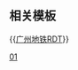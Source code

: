 {{Routemap
| title = 广州地铁1号线
| title-bg = {{广州地铁颜色|1}}
| title-color = black
| text-width = 0,80,100%
| collapsible = no
| inline = <includeonly>yes</includeonly>
| map =
\\\\uextCONTg~~ ~~ ~~ ~~{{广州地铁RDT/dim|{{rmr|Licon=U|外圈|内圈|Ricon=D}}}}
\\utENDEa\CONTg\uextSTR~~ ~~[[广州东站_(地铁)#规划及建设|{{广州地铁RDT/dim|<del>预留延伸</del>}}]]
\utLSTR+l\utLSTRq\BLa!~utTINTt!~HUBaq\mKRZt!~HUB2+r\uxtKRZto!~HUBc3\utCONTfq~~ ~~{{广州地铁/车站|广州东站}}~~ ~~{{rmr|机场北|Ricon=R}}
\utLSTR\uextSTR+l\uetKRZto!~BL2\emKRZt!~HUBc1!~BLc3\uextTINTxt!~HUB4\uextENDEeq~~ ~~ ~~{{广州地铁路线链接|3|N}} {{广州地铁RDT/dim|{{广州地铁路线链接|11|N}}}} {{广州地铁RDT/dim|{{广州地铁路线链接|18|N}}}} 
\utLSTR\uextSTR\utSTR!~BLc1\KBL4!~BHF\uextCONTf\LDER~~ ~~ ~~ ~~[[广深铁路]]
utLSTR\uextSTR\utSTR\CONTf\
utLSTR\uextSTRl\uetKRZto\uextCONTfq\~~ ~~ ~~ ~~{{广州地铁RDT/dim|{{rmr|万顷沙|Ricon=R}}}}
utLSTR\\utBHF\\~~ ~~{{广州地铁/车站|体育中心}}
utABZg+l\uetABZq+l\utKRZto\utCONTfq\~~ ~~ ~~ ~~{{rmr|天河客运站|Ricon=R}}
utCONTg\utSTR\uextSTR\utSTR\\uextCONTg\
utSTRl\utKRZtu\uxtKRZtu\utKRZto\utSTRq\uxtKRZtu\utCONTfq~~ ~~ ~~ ~~上跨[[珠江新城旅客自动输送系统|APM线]]
utSTR\BLaq!~uextBHF\BLeq!~utBHF!~HUB2\BLc2!~HUBc3\KBL3!~uextBHF~~ ~~{{广州地铁/车站|体育西路}}~~{{广州地铁路线链接|3|N}}~~{{广州地铁RDT/dim|{{广州地铁路线链接|10|N}} {{广州地铁/车站|天河路}}}} {{广州地铁RDT/dim|{{广州地铁路线链接|13|N}} {{广州地铁/车站|花城广场北}}}}
\utSTRl\uxtKRZtu\utKRZto!~HUBc1\KBL1!~utBHFq!~HUB4\BLc4!~uxtKRZtu\utCONTfq~~ ~~ ~~ ~~{{rmr|番禺广场|Ricon=R}}
\\uextSTRl\uetKRZto\uextSTRq\uextKRZto\uextCONTfq~~ ~~ ~~ ~~{{广州地铁RDT/dim|{{rmr|西塱|Ricon=R}}}}
\uextCONTgq\uetKRZto\uextSTRq\uextSTRr~~ ~~ ~~ ~~{{广州地铁RDT/dim|{{rmr|Licon=L|朝阳|新沙|Ricon=U}}}}
\utBHF!~HUB2\HUBc3~~ ~~{{广州地铁/车站|杨箕}}~~{{广州地铁路线链接|5|N}}
\utCONTgq\utKRZto!~HUBc1\utBHFq!~HUB4\utCONTfq~~ ~~ ~~ ~~{{rmr|Licon=L|滘口|文冲|Ricon=R}}
\utBHF!~HUB2\HUBc3~~ ~~{{广州地铁/车站|东山口}}~~{{广州地铁路线链接|6|N}}
\utCONTgq\utKRZto!~HUBc1\utBHFq!~HUB4\utSTR+r~~ ~~ ~~ ~~{{rmr|Licon=L|香雪}}
\\utSTR\\utSTR!~MFADEf
\uextCONTgq\uetKRZto!~HUBc2\uextBHFq!~HUB3\uextCONTfq~~ ~~ ~~ ~~{{广州地铁RDT/dim|{{rmr|Licon=L|浔峰岗|大学城南|Ricon=R}}}}
\utBHF!~HUB1\HUBc4~~ ~~{{广州地铁/车站|烈士陵园}}~~{{广州地铁RDT/dim|{{广州地铁路线链接|12|N}}}}
utBHF~~ ~~{{广州地铁/车站|农讲所}}
utkABZg3~~ ~~ ~~ ~~联络线前往[[广州地铁2号线|2号线]]
utCONTgq\utkABZq1\utTINTt!~utkSTRc4\utCONTfq\~~ ~~{{广州地铁/车站|公园前}}~~{{广州地铁路线链接|2|N}}~~{{rmr|Licon=L|嘉禾望岗|广州南站|Ricon=R}}
utBHF~~ ~~{{广州地铁/车站|西门口}}
utCONTgq\utBHFq!~HUB2\utKRZto!~HUBc3\utCONTfq\~~ ~~ ~~ ~~{{rmr|Licon=L|滘心|万胜围|Ricon=R}}
HUBc1\utBHF!~HUB4\~~ ~~{{广州地铁/车站|陈家祠}}~~{{广州地铁路线链接|8|N}}
utBHF~~ ~~{{广州地铁/车站|长寿路}}
\\utBHF!~HUB2\HUBc3\utSTR!~MFADEg~~ ~~{{广州地铁/车站|黄沙}}~~{{广州地铁路线链接|6|N}}
\utCONTgq\utKRZto!~HUBc1\utBHFq!~HUB4\utSTRr~~ ~~ ~~ ~~{{rmr|Licon=L|浔峰岗}}
WASSERq\utKRZW\WASSERq~~ ~~ ~~ ~~[[珠江隧道]] [[珠江]]
uextENDEa\utSTR\
uextCONTgq\uextKRZtu\uetKRZto!~HUBc2\uextBHFq!~HUB3\uextCONTfq~~ ~~ ~~ ~~{{广州地铁RDT/dim|{{rmr|Licon=L|内圈|外圈|Ricon=R}}}}
uextBHF!~HUBaq\utBHF!~HUBr+1\HUBc4~~ ~~{{广州地铁/车站|芳村}}~~{{广州地铁RDT/dim|{{广州地铁路线链接|11|N}} {{广州地铁路线链接|22|N}}}}
uextSTRc2\uextLSTR3\utBHF\\~~ ~~{{广州地铁/车站|花地湾}}
uextLSTR+1\uextSTRc4\utKRZW\\~~ ~~ ~~ ~~[[花地河]]
uextLSTR\\utSTRe\\
uextLSTR\\uBHF\\~~ ~~{{广州地铁/车站|坑口}}
uextLSTR\\uWBRÜCKE1\\
uextLSTR\uENDEa\uSTR\\
uextLSTR\uKRWg+l\uKRWgr\\
uextLSTR\uDST\uSTR\\~~ ~~[[西塱车辆段]]
uextLSTR2!~uSTRc2\uKRWl!~uSTR3\uKRWg+r\\
uSTR+1\uextLSTR+4!~uSTRc4\uSTR\\
utCONTgq\uKRZt\uxtKRZtu\uKRZt\utSTRq!~HUBc2\utBHFq!~HUB3\utCONTfq~~ ~~ ~~ ~~{{rmr|Licon=L|新城东|沥滘|Ricon=R}}
uSTR2\uextBHF!~uSTRc3!~HUBaq\uKBHFe!~HUBq\uextKBHFa!~HUBr+1\HUBc4~~ ~~{{广州地铁/车站|西塱}} ~~{{广州地铁路线链接|GF|N}} {{广州地铁RDT/dim|{{广州地铁路线链接|10|N}} {{广州地铁路线链接|22|N}}}}
uSTRc1\uextSTR!~uENDE4\\uextSTRl\uextCONTfq~~ ~~ ~~ ~~{{广州地铁RDT/dim|{{rmr|天河客运站|Ricon=R}}}}
uextCONTf\\~~ ~~ ~~ ~~{{广州地铁RDT/dim|{{rmr|Licon=D|番禺广场}}}}
|bottom={{navbar|广州地铁RDT/1}}
}}<noinclude>

{{Rdt intro|[[广州地铁1号线]]}}

== 相关模板 ==

{{[[Template:广州地铁RDT|广州地铁RDT]]}}

[[Category:广州地铁RDT|01]]
</noinclude>
